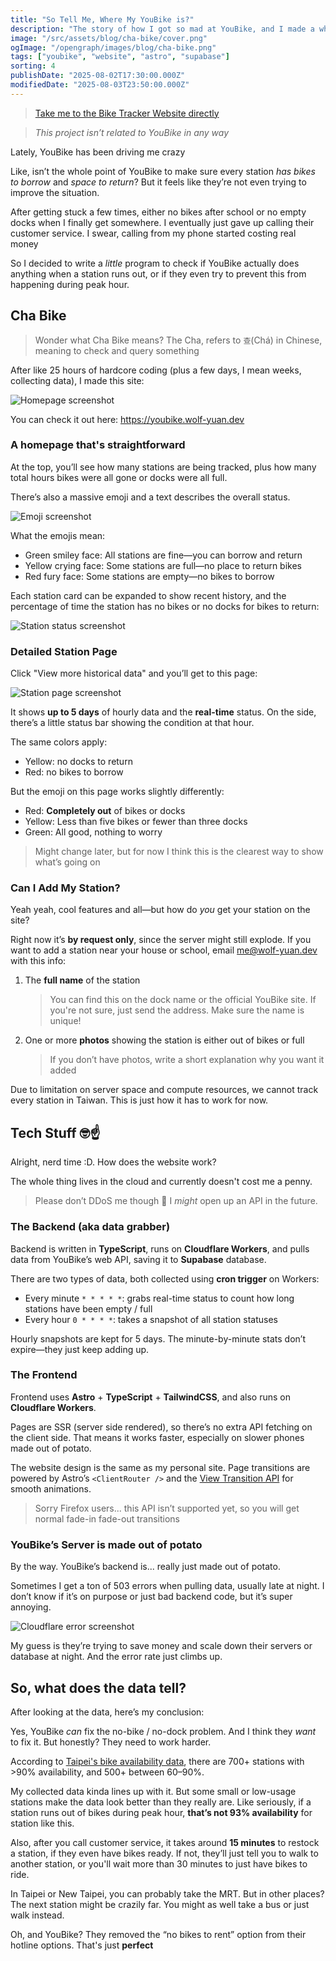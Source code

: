 ```yaml
---
title: "So Tell Me, Where My YouBike is?"
description: "The story of how I got so mad at YouBike, and I made a whole website to track it."
image: "/src/assets/blog/cha-bike/cover.png"
ogImage: "/opengraph/images/blog/cha-bike.png"
tags: ["youbike", "website", "astro", "supabase"]
sorting: 4
publishDate: "2025-08-02T17:30:00.000Z"
modifiedDate: "2025-08-03T23:50:00.000Z"
---
```


> [Take me to the Bike Tracker Website directly](https://youbike.wolf-yuan.dev/)

> *This project isn’t related to YouBike in any way*

Lately, YouBike has been driving me crazy

Like, isn’t the whole point of YouBike to make sure every station *has bikes to borrow* and *space to return*? But it feels like they’re not even trying to improve the situation.

After getting stuck a few times, either no bikes after school or no empty docks when I finally get somewhere. I eventually just gave up calling their customer service. I swear, calling from my phone started costing real money

So I decided to write a *little* program to check if YouBike actually does anything when a station runs out, or if they even try to prevent this from happening during peak hour.

## Cha Bike

> Wonder what Cha Bike means? The Cha, refers to `查`(Chá) in Chinese, meaning to check and query something

After like 25 hours of hardcore coding (plus a few days, I mean weeks, collecting data), I made this site:

![Homepage screenshot](../../assets/blog/cha-bike/chabike-en.png)

You can check it out here: https://youbike.wolf-yuan.dev

### A homepage that's straightforward

At the top, you’ll see how many stations are being tracked, plus how many total hours bikes were all gone or docks were all full.

There’s also a massive emoji and a text describes the overall status.

![Emoji screenshot](../../assets/blog/cha-bike/emoji.png)

What the emojis mean:

- Green smiley face: All stations are fine—you can borrow and return
- Yellow crying face: Some stations are full—no place to return bikes
- Red fury face: Some stations are empty—no bikes to borrow

Each station card can be expanded to show recent history, and the percentage of time the station has no bikes or no docks for bikes to return:

![Station status screenshot](../../assets/blog/cha-bike/stationcard-en.png)

### Detailed Station Page

Click "View more historical data" and you’ll get to this page:

![Station page screenshot](../../assets/blog/cha-bike/stationpage-en.png)

It shows **up to 5 days** of hourly data and the **real-time** status. On the side, there’s a little status bar showing the condition at that hour.

The same colors apply:

- Yellow: no docks to return
- Red: no bikes to borrow

But the emoji on this page works slightly differently:

- Red: **Completely out** of bikes or docks
- Yellow: Less than five bikes or fewer than three docks
- Green: All good, nothing to worry

> Might change later, but for now I think this is the clearest way to show what’s going on

### Can I Add My Station?

Yeah yeah, cool features and all—but how do *you* get your station on the site?

Right now it’s **by request only**, since the server might still explode.
If you want to add a station near your house or school, email [me@wolf-yuan.dev](mailto:me@wolf-yuan.dev?subject=Add%20Station%20to%20ChaBike) with this info:

1. The **full name** of the station
   > You can find this on the dock name or the official YouBike site. If you're not sure, just send the address. Make sure the name is unique!
2. One or more **photos** showing the station is either out of bikes or full
   > If you don’t have photos, write a short explanation why you want it added

Due to limitation on server space and compute resources, we cannot track every station in Taiwan. This is just how it has to work for now.

## Tech Stuff 🤓☝️

Alright, nerd time :D. How does the website work?

The whole thing lives in the cloud and currently doesn't cost me a penny.

> Please don’t DDoS me though 🙏 I *might* open up an API in the future.

### The Backend (aka data grabber)

Backend is written in **TypeScript**, runs on **Cloudflare Workers**, and pulls data from YouBike’s web API, saving it to **Supabase** database.

There are two types of data, both collected using **cron trigger** on Workers:

- Every minute `* * * * *`: grabs real-time status to count how long stations have been empty / full
- Every hour `0 * * * *`: takes a snapshot of all station statuses

Hourly snapshots are kept for 5 days. The minute-by-minute stats don’t expire—they just keep adding up.

### The Frontend

Frontend uses **Astro** + **TypeScript** + **TailwindCSS**, and also runs on **Cloudflare Workers**.

Pages are SSR (server side rendered), so there’s no extra API fetching on the client side. That means it works faster, especially on slower phones made out of potato.

The website design is the same as my personal site. Page transitions are powered by Astro’s `<ClientRouter />` and the [View Transition API](https://developer.mozilla.org/en-US/docs/Web/API/View_Transition_API) for smooth animations.

> Sorry Firefox users... this API isn’t supported yet, so you will get normal fade-in fade-out transitions

### YouBike’s Server is made out of potato

By the way. YouBike’s backend is... really just made out of potato.

Sometimes I get a ton of 503 errors when pulling data, usually late at night. I don’t know if it’s on purpose or just bad backend code, but it’s super annoying.

![Cloudflare error screenshot](../../assets/blog/cha-bike/grabber-error.png)

My guess is they’re trying to save money and scale down their servers or database at night. And the error rate just climbs up.

## So, what does the data tell?

After looking at the data, here’s my conclusion:

Yes, YouBike *can* fix the no-bike / no-dock problem. And I think they *want* to fix it. But honestly? They need to work harder.

According to [Taipei's bike availability data](https://data.taipei/dataset/detail?id=ba0dafae-043c-4730-b97e-2defd7af766c), there are 700+ stations with >90% availability, and 500+ between 60–90%.

My collected data kinda lines up with it. But some small or low-usage stations make the data look better than they really are.
Like seriously, if a station runs out of bikes during peak hour, **that’s not 93% availability** for station like this.

Also, after you call customer service, it takes around **15 minutes** to restock a station, if they even have bikes ready. If not, they’ll just tell you to walk to another station, or you'll wait more than 30 minutes to just have bikes to ride.

In Taipei or New Taipei, you can probably take the MRT. But in other places? The next station might be crazily far. You might as well take a bus or just walk instead.

Oh, and YouBike? They removed the “no bikes to rent” option from their hotline options. That's just **perfect**
